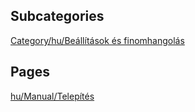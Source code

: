 
== Subcategories ==
[[Category/hu/Beállítások és finomhangolás]]

== Pages ==
[[hu/Manual/Telepítés]]
